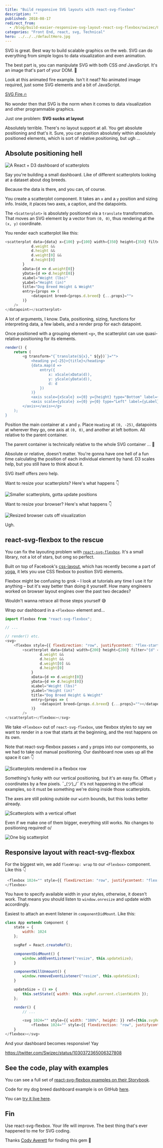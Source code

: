 ```yaml
---
title: "Build responsive SVG layouts with react-svg-flexbox"
description: ""
published: 2018-08-17
redirect_from:
  - /blog/build-easier-responsive-svg-layout-react-svg-flexbox/swizec/8577
categories: "Front End, react, svg, Technical"
hero: ../../../defaultHero.jpg
---
```


SVG is great. Best way to build scalable graphics on the web. SVG can do everything from simple logos to data visualization and even animation.

The best part is, you can manipulate SVG with both CSS _and_ JavaScript. It's an image that's part of your DOM. 🤯

Look at this animated fire example. Isn't it neat? No animated image required, just some SVG elements and a bit of JavaScript.

[SVG Fire 🔥](//codepen.io/ste-vg/embed/oZXmdL/?height=265&theme-id=0&default-tab=html,result&embed-version=2)

No wonder then that SVG is the norm when it comes to data visualization and other programmable graphics.

Just one problem: **SVG sucks at layout**

Absolutely terrible. There's no layout support at all. You get absolute positioning and that's it. Sure, you can position absolutely within absolutely positioned elements, which is sort of relative positioning, but ugh ...

## Absolute positioning hell

![A React + D3 dashboard of scatterplots](https://swizec.com/wp-content/uploads/2018/08/react-d3-scatterplot-dashboard.png)

Say you're building a small dashboard. Like of different scatterplots looking at a dataset about dog breeds.

Because the data is there, and you can, of course.

You create a scatterplot component. It takes an `x` and a `y` position and sizing info. Inside, it places two axes, a caption, and the datapoints.

The `<Scatterplot>` is absolutely positioned via a `translate` transformation. That moves an SVG element by a vector from `(0, 0)`, thus rendering at the `(x, y)` coordinate.

You render each scatterplot like this:

```javascript
<scatterplot data={data} x={100} y={100} width={350} height={350} filter="{d" =="">
            d.weight &&
            d.height &&
            d.weight[0] &&
            d.height[0]
        }
        xData={d => d.weight[0]}
        yData={d => d.height[0]}
        xLabel="Weight (lbs)"
        yLabel="Height (in)"
        title="Dog Breed Height & Weight"
        entry={props => (
            <datapoint breed={props.d.breed} {...props}="">
        )}
    />
</datapoint></scatterplot>
```

A lot of arguments, I know. Data, positioning, sizing, functions for interpreting data, a few labels, and a render prop for each datapoint.

Once positioned with a grouping element `<g>`, the scatterplot can use quasi-relative positioning for its elements.

```javascript
render() {
    return (
        <g transform="{`translate(${x}," ${y})`}="">
            <heading y={-25}>{title}</heading>
            {data.map(d =>
                entry({
                    x: xScale(xData(d)),
                    y: yScale(yData(d)),
                    d: d
                })
            )}
            <axis scale={xScale} x={0} y={height} type="Bottom" label={xLabel}>
            <axis scale={yScale} x={0} y={0} type="Left" label={yLabel}>
        </axis></axis></g>
    );
}
```

Position the main container at `x` and `y`. Place `Heading` at `(0, -25)`, datapoints at wherever they go, one axis at `(0, 0)`, and another at left bottom. All relative to the parent container.

The parent container is technically relative to the whole SVG container ... 🤔

Absolute or relative, doesn't matter. You're gonna have one hell of a fun time calculating the position of each individual element by hand. D3 scales help, but you still have to think about it.

SVG itself offers zero help.

Want to resize your scatterplots? Here's what happens 👇

![Smaller scatterplots, gotta update positions](https://swizec.com/wp-content/uploads/2018/08/scatterplots-spaced-out.png)

Want to resize your browser? Here's what happens 👇

![Resized browser cuts off visualization](https://swizec.com/wp-content/uploads/2018/08/not-responsive-at-all.png)

Ugh.

## react-svg-flexbox to the rescue

You can fix the layouting problem with [`react-svg-flexbox`](https://github.com/zoopoetics/react-svg-flexbox). It's a small library, not a lot of stars, but omg so perfect.

Built on top of Facebook's [css-layout](https://www.npmjs.com/package/css-layout), which has recently become a part of [yoga](https://github.com/facebook/yoga), it lets you use CSS flexbox to position SVG elements.

Flexbox might be confusing to grok – I look at tutorials any time I use it for anything – but it's way better than doing it yourself. How many engineers worked on browser layout engines over the past two decades?

Wouldn't wanna retrace all those steps yourself 😅

Wrap our dashboard in a `<Flexbox>` element and…

```javascript
import Flexbox from "react-svg-flexbox";

// ...

// render() etc.
<svg>
    <flexbox style={{ flexdirection: "row", justifycontent: "flex-start" }}>
        <scatterplot data={data} width={200} height={200} filter="{d" =="">
                d.weight &&
                d.height &&
                d.weight[0] &&
                d.height[0]
            }
            xData={d => d.weight[0]}
            yData={d => d.height[0]}
            xLabel="Weight (lbs)"
            yLabel="Height (in)"
            title="Dog Breed Height & Weight"
            entry={props => (
                <datapoint breed={props.d.breed} {...props}=""></datapoint>
            )}
        />
</scatterplot></flexbox></svg>
```

We take `<Flexbox>` out of `react-svg-flexbox`, use flexbox styles to say we want to render in a row that starts at the beginning, and the rest happens on its own.

Note that react-svg-flexbox passes `x` and `y` props into our components, so we had to take out manual positioning. Our dashboard now uses up all the space it can 👇

![Scatterplots rendered in a flexbox row](https://swizec.com/wp-content/uploads/2018/08/scatterplots-in-a-row.png)

Something's funky with our vertical positioning, but it's an easy fix. Offset `y` coordinates by a few pixels. ¯\_(ツ)\_/¯ it's not happening in the official examples, so it must be something we're doing inside those scatterplots.

The axes are still poking outside our `width` bounds, but this looks better already.

![Scatterplots with a vertical offset](https://swizec.com/wp-content/uploads/2018/08/scatterplots-vertical-offset.png)

Even if we make one of them bigger, everything still works. No changes to positioning required! o/

![One big scatterplot](https://swizec.com/wp-content/uploads/2018/08/one-big-scatterplot.png)

## Responsive layout with react-svg-flexbox

For the biggest win, we add `flexWrap: wrap` to our `<Flexbox>` component. Like this 👇

```javascript
 <flexbox 1024="" style={{ flexdirection: "row", justifycontent: "flex-start", flexwrap: "wrap", width: 1024, height: }}>
</flexbox>
```

You have to specify available width in your styles, otherwise, it doesn't work. That means you should listen to `window.onresize` and update width accordingly.

Easiest to attach an event listener in `componentDidMount`. Like this:

```javascript
class App extends Component {
    state = {
        width: 1024
    };

    svgRef = React.createRef();

    componentDidMount() {
        window.addEventListener("resize", this.updateSize);
    }

    componentWillUnmount() {
        window.removeEventListener("resize", this.updateSize);
    }

    updateSize = () => {
        this.setState({ width: this.svgRef.current.clientWidth });
    };

    render() {
        // ...

        <svg 1024="" style={{ width: "100%", height: }} ref={this.svgRef}>
            <flexbox 1024="" style={{ flexdirection: "row", justifycontent: "flex-start", flexwrap: "wrap", width: this.state.width, height: }}>
    }
</flexbox></svg>
```

And your dashboard becomes responsive! Yay

https://twitter.com/Swizec/status/1030372365006327808

## See the code, play with examples

You can see a full set of [react-svg-flexbox examples on their Storybook](https://zoopoetics.github.io/react-svg-flexbox/).

Code for my dog breed dashboard example is on GitHub [here](https://github.com/Swizec/dog-size-intelligence-popularity).

You can [try it live here](https://build-qoyobtahea.now.sh).

## Fin

Use react-svg-flexbox. Your life will improve. The best thing that's ever happened to me for SVG coding.

Thanks [Cody Averett](https://twitter.com/code_e_averett) for finding this gem 💎
